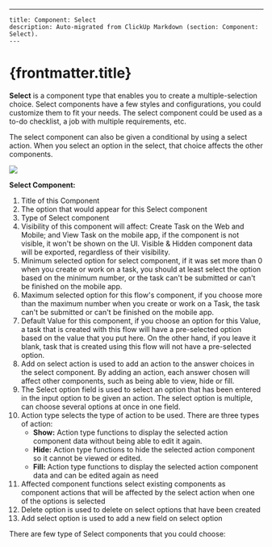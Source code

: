 ---
    title: Component: Select
    description: Auto-migrated from ClickUp Markdown (section: Component: Select).
    ---

# {frontmatter.title}

**Select** is a component type that enables you to create a multiple-selection choice.
Select components have a few styles and configurations, you could customize them to fit your needs. The select component could be used as a to-do checklist, a job with multiple requirements, etc.

The select component can also be given a conditional by using a select action. When you select an option in the select, that choice affects the other components.

![](https://t3837933.p.clickup-attachments.com/t3837933/31e50c71-d16f-415e-9353-362a739fa6ac/image.png)

**Select Component:**
1. Title of this Component
2. The option that would appear for this Select component
3. Type of Select component
4. Visibility of this component will affect: Create Task on the Web and Mobile; and View Task on the mobile app, if the component is not visible, it won't be shown on the UI. Visible & Hidden component data will be exported, regardless of their visibility.
5. Minimum selected option for select component, if it was set more than 0 when you create or work on a task, you should at least select the option based on the minimum number, or the task can't be submitted or can't be finished on the mobile app.
6. Maximum selected option for this flow's component, if you choose more than the maximum number when you create or work on a Task, the task can't be submitted or can't be finished on the mobile app.
7. Default Value for this component, if you choose an option for this Value, a task that is created with this flow will have a pre-selected option based on the value that you put here. On the other hand, if you leave it blank, task that is created using this flow will not have a pre-selected option.
8. Add on select action is used to add an action to the answer choices in the select component. By adding an action, each answer chosen will affect other components, such as being able to view, hide or fill.
9. The Select option field is used to select an option that has been entered in the input option to be given an action. The select option is multiple, can choose several options at once in one field.
10. Action type selects the type of action to be used. There are three types of action:
    *   **Show:** Action type functions to display the selected action component data without being able to edit it again.
    *   **Hide:** Action type functions to hide the selected action component so it cannot be viewed or edited.
    *   **Fill:** Action type functions to display the selected action component data and can be edited again as need
11. Affected component functions select existing components as component actions that will be affected by the select action when one of the options is selected
12. Delete option is used to delete on select options that have been created
13. Add select option is used to add a new field on select option

There are few type of Select components that you could choose:
